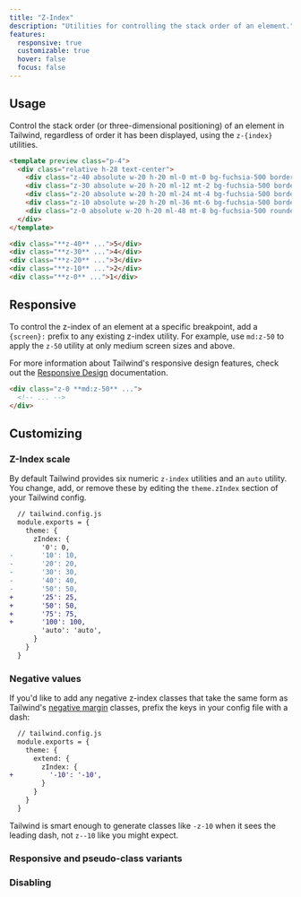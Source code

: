 ```yaml
---
title: "Z-Index"
description: "Utilities for controlling the stack order of an element."
features:
  responsive: true
  customizable: true
  hover: false
  focus: false
---
```




## Usage

Control the stack order (or three-dimensional positioning) of an element in Tailwind, regardless of order it has been displayed, using the `z-{index}` utilities.

```html fuchsia
<template preview class="p-4">
  <div class="relative h-28 text-center">
    <div class="z-40 absolute w-20 h-20 ml-0 mt-0 bg-fuchsia-500 border-r border-opacity-50 border-fuchsia-600 rounded-md shadow-md flex justify-center items-center text-white text-2xl font-extrabold">5</div>
    <div class="z-30 absolute w-20 h-20 ml-12 mt-2 bg-fuchsia-500 border-r border-opacity-50 border-fuchsia-600 rounded-md shadow-md flex justify-center items-center text-white text-2xl font-extrabold">4</div>
    <div class="z-20 absolute w-20 h-20 ml-24 mt-4 bg-fuchsia-500 border-r border-opacity-50 border-fuchsia-600 rounded-md shadow-md flex justify-center items-center text-white text-2xl font-extrabold">3</div>
    <div class="z-10 absolute w-20 h-20 ml-36 mt-6 bg-fuchsia-500 border-r border-opacity-50 border-fuchsia-600 rounded-md shadow-md flex justify-center items-center text-white text-2xl font-extrabold">2</div>
    <div class="z-0 absolute w-20 h-20 ml-48 mt-8 bg-fuchsia-500 rounded-md shadow-md flex justify-center items-center text-white text-2xl font-extrabold">1</div>
  </div>
</template>

<div class="**z-40** ...">5</div>
<div class="**z-30** ...">4</div>
<div class="**z-20** ...">3</div>
<div class="**z-10** ...">2</div>
<div class="**z-0** ...">1</div>
```

## Responsive

To control the z-index of an element at a specific breakpoint, add a `{screen}:` prefix to any existing z-index utility. For example, use `md:z-50` to apply the `z-50` utility at only medium screen sizes and above.

For more information about Tailwind's responsive design features, check out the [Responsive Design](/docs/responsive-design) documentation.

```html
<div class="z-0 **md:z-50** ...">
  <!-- ... -->
</div>
```

## Customizing

### Z-Index scale

By default Tailwind provides six numeric `z-index` utilities and an `auto` utility. You change, add, or remove these by editing the `theme.zIndex` section of your Tailwind config.

```diff
  // tailwind.config.js
  module.exports = {
    theme: {
      zIndex: {
        '0': 0,
-       '10': 10,
-       '20': 20,
-       '30': 30,
-       '40': 40,
-       '50': 50,
+       '25': 25,
+       '50': 50,
+       '75': 75,
+       '100': 100,
        'auto': 'auto',
      }
    }
  }
```

### Negative values

If you'd like to add any negative z-index classes that take the same form as Tailwind's [negative margin](/docs/margin#negative-margins) classes, prefix the keys in your config file with a dash:

```diff
  // tailwind.config.js
  module.exports = {
    theme: {
      extend: {
        zIndex: {
+         '-10': '-10',
        }
      }
    }
  }
```

Tailwind is smart enough to generate classes like `-z-10` when it sees the leading dash, not `z--10` like you might expect.

### Responsive and pseudo-class variants

<Variants plugin="zIndex" name="z-index" />

### Disabling

<Disabling plugin="zIndex" name="z-index" />
